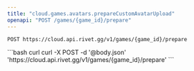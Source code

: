 ```yaml
---
title: "cloud.games.avatars.prepareCustomAvatarUpload"
openapi: "POST /games/{game_id}/prepare"
---
```


```
POST https://cloud.api.rivet.gg/v1/games/{game_id}/prepare
```


<RequestExample>
```bash curl
curl -X POST -d '@body.json' 'https://cloud.api.rivet.gg/v1/games/{game_id}/prepare'
```
</RequestExample>
